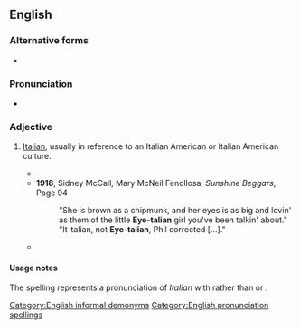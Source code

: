 ==English==

===Alternative forms===
* {{l|en|I-talian}}

===Pronunciation===
* {{audio|en|En-au-Eye-talian.ogg|Audio (AU)}}

===Adjective===
{{en-adj|-}}

# {{lb|en|chiefly|US|slang|pronunciation spelling|derogatory}} [[Italian]], usually in reference to an Italian American or Italian American culture.
#* {{quote-text|en|year=1848|author=Thomas Chandler Haliburton|title=Judge Haliburton's Yankee Stories|page=175|passage=No, sir, lose your colonies, and you'd have '''''Eye''-talian''' cities without their climate, '''''Eye''-talian''' lazaroni without their light hearts to sing over their poverty, (for the English can't sing a bit better nor bull frogs,) and worse than '''''Eye''-talian''' eruptions and volcanoes in politics, without the grandeur and sublimity of those in natur'.}}
#* '''1918''', Sidney McCall, Mary McNeil Fenollosa, ''Sunshine Beggars'', Page 94
#*: "She is brown as a chipmunk, and her eyes is as big and lovin' as them of the little '''Eye-talian''' girl you've been talkin' about." "It-talian, not '''Eye-talian''', Phil corrected […]."
#* {{quote-text|en|year=1995|author=Thomas Pynchon|title=Gravity's Rainbow|page=642|passage=“Hey, Pensiero, ya know whut a '''Eye-talian''' submarine sounds like, on dat new sonar?"}}

====Usage notes====
The spelling represents a pronunciation of ''Italian'' with {{IPAchar|/aɪ/|lang=en}} rather than {{IPAchar|/ɪ/|lang=en}} or {{IPAchar|/ə/|lang=en}}.

[[Category:English informal demonyms]]
[[Category:English pronunciation spellings]]